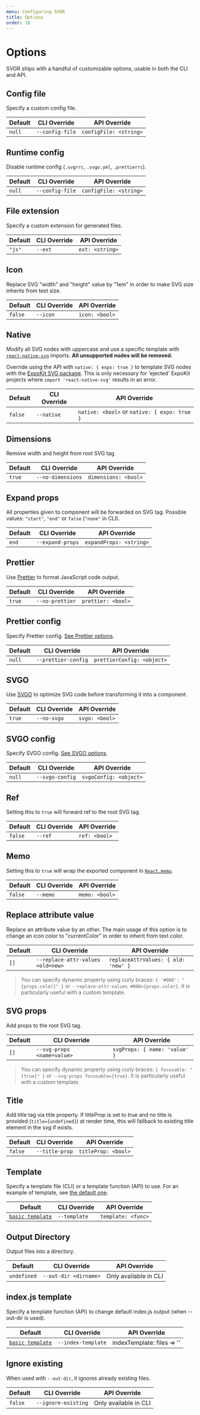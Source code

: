 ```yaml
---
menu: Configuring SVGR
title: Options
order: 10
---
```


# Options

SVGR ships with a handful of customizable options, usable in both the CLI and
API.

## Config file

Specify a custom config file.

| Default | CLI Override    | API Override           |
| ------- | --------------- | ---------------------- |
| `null`  | `--config-file` | `configFile: <string>` |

## Runtime config

Disable runtime config (`.svgrrc`, `.svgo.yml`, `.prettierrc`).

| Default | CLI Override    | API Override           |
| ------- | --------------- | ---------------------- |
| `null`  | `--config-file` | `configFile: <string>` |

## File extension

Specify a custom extension for generated files.

| Default | CLI Override | API Override    |
| ------- | ------------ | --------------- |
| `"js"`  | `--ext`      | `ext: <string>` |

## Icon

Replace SVG "width" and "height" value by "1em" in order to make SVG size
inherits from text size.

| Default | CLI Override | API Override   |
| ------- | ------------ | -------------- |
| `false` | `--icon`     | `icon: <bool>` |

## Native

Modify all SVG nodes with uppercase and use a specific template with
[`react-native-svg`](https://github.com/react-native-community/react-native-svg) imports. **All unsupported nodes will be removed.**

Override using the API with `native: { expo: true }` to template SVG nodes with the [ExpoKit SVG package](https://docs.expo.io/versions/latest/sdk/svg/). This is only necessary for 'ejected' ExpoKit projects where `import 'react-native-svg'` results in an error.

| Default | CLI Override | API Override                                 |
| ------- | ------------ | -------------------------------------------- |
| `false` | `--native`   | `native: <bool>` or `native: { expo: true }` |

## Dimensions

Remove width and height from root SVG tag.

| Default | CLI Override      | API Override         |
| ------- | ----------------- | -------------------- |
| `true`  | `--no-dimensions` | `dimensions: <bool>` |

## Expand props

All properties given to component will be forwarded on SVG tag. Possible values: `"start"`, `"end"` or `false` (`"none"` in CLI).

| Default | CLI Override     | API Override            |
| ------- | ---------------- | ----------------------- |
| `end`   | `--expand-props` | `expandProps: <string>` |

## Prettier

Use [Prettier](https://github.com/prettier/prettier) to format JavaScript code
output.

| Default | CLI Override    | API Override       |
| ------- | --------------- | ------------------ |
| `true`  | `--no-prettier` | `prettier: <bool>` |

## Prettier config

Specify Prettier config. [See Prettier options](https://prettier.io/docs/en/options.html).

| Default | CLI Override        | API Override               |
| ------- | ------------------- | -------------------------- |
| `null`  | `--prettier-config` | `prettierConfig: <object>` |

## SVGO

Use [SVGO](https://github.com/svg/svgo/) to optimize SVG code before
transforming it into a component.

| Default | CLI Override | API Override   |
| ------- | ------------ | -------------- |
| `true`  | `--no-svgo`  | `svgo: <bool>` |

## SVGO config

Specify SVGO config. [See SVGO options](https://gist.github.com/pladaria/69321af86ce165c2c1fc1c718b098dd0).

| Default | CLI Override    | API Override           |
| ------- | --------------- | ---------------------- |
| `null`  | `--svgo-config` | `svgoConfig: <object>` |

## Ref

Setting this to `true` will forward ref to the root SVG tag.

| Default | CLI Override | API Override  |
| ------- | ------------ | ------------- |
| `false` | `--ref`      | `ref: <bool>` |

## Memo

Setting this to `true` will wrap the exported component in [`React.memo`](https://reactjs.org/docs/react-api.html#reactmemo).

| Default | CLI Override | API Override   |
| ------- | ------------ | -------------- |
| `false` | `--memo`     | `memo: <bool>` |

## Replace attribute value

Replace an attribute value by an other. The main usage of this option is to
change an icon color to "currentColor" in order to inherit from text color.

| Default | CLI Override                      | API Override                        |
| ------- | --------------------------------- | ----------------------------------- |
| `[]`    | `--replace-attr-values <old=new>` | `replaceAttrValues: { old: 'new' }` |

> You can specify dynamic property using curly braces: `{ '#000': "{props.color}" }` or `--replace-attr-values #000={props.color}`. It is particularly useful with a custom template.

## SVG props

Add props to the root SVG tag.

| Default | CLI Override               | API Override                  |
| ------- | -------------------------- | ----------------------------- |
| `[]`    | `--svg-props <name=value>` | `svgProps: { name: 'value' }` |

> You can specify dynamic property using curly braces: `{ focusable: "{true}" }` or `--svg-props focusable={true}`. It is particularly useful with a custom template.

## Title

Add title tag via title property. If titleProp is set to true and no title is provided (`title={undefined}`) at render time, this will
fallback to existing title element in the svg if exists.

| Default | CLI Override   | API Override        |
| ------- | -------------- | ------------------- |
| `false` | `--title-prop` | `titleProp: <bool>` |

## Template

Specify a template file (CLI) or a template function (API) to use. For an
example of template, see [the default one](https://github.com/gregberge/svgr/tree/master/packages/babel-plugin-transform-svg-component/src/index.js).

| Default                                                                                                                      | CLI Override | API Override       |
| ---------------------------------------------------------------------------------------------------------------------------- | ------------ | ------------------ |
| [`basic template`](https://github.com/gregberge/svgr/tree/master/packages/babel-plugin-transform-svg-component/src/index.js) | `--template` | `template: <func>` |

## Output Directory

Output files into a directory.

| Default     | CLI Override          | API Override          |
| ----------- | --------------------- | --------------------- |
| `undefined` | `--out-dir <dirname>` | Only available in CLI |

## index.js template

Specify a template function (API) to change default index.js output (when --out-dir is used).

| Default                                                                                          | CLI Override       | API Override               |
| ------------------------------------------------------------------------------------------------ | ------------------ | -------------------------- |
| [`basic template`](https://github.com/gregberge/svgr/blob/master/packages/cli/src/dirCommand.js) | `--index-template` | indexTemplate: files => '' |

## Ignore existing

When used with `--out-dir`, it ignores already existing files.

| Default | CLI Override        | API Override          |
| ------- | ------------------- | --------------------- |
| `false` | `--ignore-existing` | Only available in CLI |
